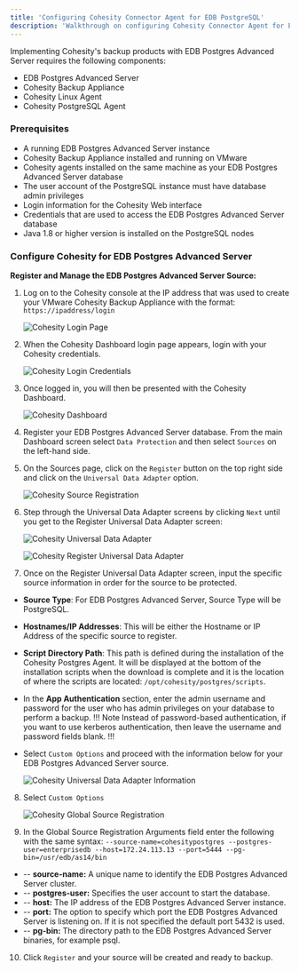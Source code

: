```yaml
---
title: 'Configuring Cohesity Connector Agent for EDB PostgreSQL'
description: 'Walkthrough on configuring Cohesity Connector Agent for EDB PostgreSQL'
---
```


Implementing Cohesity's backup products with EDB Postgres Advanced Server requires the following components:

- EDB Postgres Advanced Server 
- Cohesity Backup Appliance
- Cohesity Linux Agent 
- Cohesity PostgreSQL Agent 

### Prerequisites

- A running EDB Postgres Advanced Server instance
- Cohesity Backup Appliance installed and running on VMware
- Cohesity agents installed on the same machine as your EDB Postgres Advanced Server database
- The user account of the PostgreSQL instance must have database admin privileges
- Login information for the Cohesity Web interface
- Credentials that are used to access the EDB Postgres Advanced Server database
- Java 1.8 or higher version is installed on the PostgreSQL nodes

### Configure Cohesity for EDB Postgres Advanced Server

**Register and Manage the EDB Postgres Advanced Server Source:**

1. Log on to the Cohesity console at the IP address that was used to create your VMware Cohesity Backup Appliance with the format: `https://ipaddress/login`

   ![Cohesity Login Page](Images/CohesityLoginPage.png)

2. When the Cohesity Dashboard login page appears, login with your Cohesity credentials.

   ![Cohesity Login Credentials](Images/CohesityLoginCredentials.png)

3. Once logged in, you will then be presented with the Cohesity Dashboard.

   ![Cohesity Dashboard](Images/CohesityDashboard.png)

4. Register your EDB Postgres Advanced Server database. From the main Dashboard screen select `Data Protection` and then select `Sources` on the left-hand side.


5. On the Sources page, click on the `Register` button on the top right side and click on the `Universal Data Adapter` option.

   ![Cohesity Source Registration](Images/CohesityRegisterSource.png)


6. Step through the Universal Data Adapter screens by clicking `Next` until you get to the Register Universal Data Adapter screen:

   ![Cohesity Universal Data Adapter](Images/CohesityUniversalDataAdapter.png)

   ![Cohesity Register Universal Data Adapter](Images/CohesityRegisterUniversalDataAdapter.png)

7. Once on the Register Universal Data Adapter screen, input the specific source information in order for the source to be protected.
- **Source Type**: For EDB Postgres Advanced Server, Source Type will be PostgreSQL.
- **Hostnames/IP Addresses**: This will be either the Hostname or IP Address of the specific source to register.
- **Script Directory Path**: This path is defined during the installation of the Cohesity Postgres Agent.  It will be displayed at the bottom of the installation scripts when the download is complete and it is the location of where the scripts are located: `/opt/cohesity/postgres/scripts`.
- In the **App Authentication** section, enter the admin username and password for the user who has admin privileges on your database to perform a backup.
!!! Note Instead of password-based authentication, if you want to use kerberos authentication, then leave the username and password fields blank.
!!!
- Select `Custom Options` and proceed with the information below for your EDB Postgres Advanced Server source.


   ![Cohesity Universal Data Adapter Information](Images/CohesityUniversalDataAdapterInformation.png)

8. Select `Custom Options`

   ![Cohesity Global Source Registration](Images/CohesityGlobalSourceRegistration.png)

9. In the Global Source Registration Arguments field enter the following with the same syntax:
`--source-name=cohesitypostgres --postgres-user=enterprisedb --host=172.24.113.13 --port=5444 --pg-bin=/usr/edb/as14/bin`
- -- **source-name:** A unique name to identify the EDB Postgres Advanced Server cluster.
- -- **postgres-user:** Specifies the user account to start the database.
- -- **host:** The IP address of the EDB Postgres Advanced Server instance.
- -- **port:** The option to specify which port the EDB Postgres Advanced Server is listening on.  If it is not specified the default port 5432 is used.
- -- **pg-bin:** The directory path to the EDB Postgres Advanced Server binaries, for example psql.

10. Click `Register` and your source will be created and ready to backup.